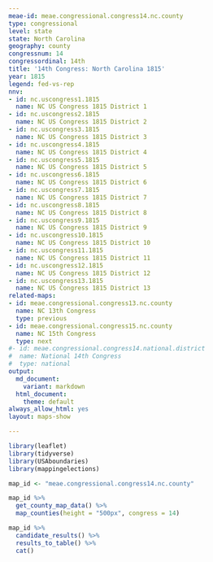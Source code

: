 ```yaml
---
meae-id: meae.congressional.congress14.nc.county
type: congressional
level: state
state: North Carolina
geography: county
congressnum: 14
congressordinal: 14th
title: '14th Congress: North Carolina 1815'
year: 1815
legend: fed-vs-rep
nnv:
- id: nc.uscongress1.1815
  name: NC US Congress 1815 District 1
- id: nc.uscongress2.1815
  name: NC US Congress 1815 District 2
- id: nc.uscongress3.1815
  name: NC US Congress 1815 District 3
- id: nc.uscongress4.1815
  name: NC US Congress 1815 District 4
- id: nc.uscongress5.1815
  name: NC US Congress 1815 District 5
- id: nc.uscongress6.1815
  name: NC US Congress 1815 District 6
- id: nc.uscongress7.1815
  name: NC US Congress 1815 District 7
- id: nc.uscongress8.1815
  name: NC US Congress 1815 District 8
- id: nc.uscongress9.1815
  name: NC US Congress 1815 District 9
- id: nc.uscongress10.1815
  name: NC US Congress 1815 District 10
- id: nc.uscongress11.1815
  name: NC US Congress 1815 District 11
- id: nc.uscongress12.1815
  name: NC US Congress 1815 District 12
- id: nc.uscongress13.1815
  name: NC US Congress 1815 District 13
related-maps:
- id: meae.congressional.congress13.nc.county
  name: NC 13th Congress
  type: previous
- id: meae.congressional.congress15.nc.county
  name: NC 15th Congress
  type: next
#- id: meae.congressional.congress14.national.district
#  name: National 14th Congress
#  type: national
output:
  md_document:
    variant: markdown
  html_document:
    theme: default
always_allow_html: yes
layout: maps-show

---
```


```r
library(leaflet)
library(tidyverse)
library(USAboundaries)
library(mappingelections)

map_id <- "meae.congressional.congress14.nc.county"
```

<div class="map">

```r
map_id %>%
  get_county_map_data() %>%
  map_counties(height = "500px", congress = 14)
```

</div>

<div class="results-table">

```r
map_id %>%
  candidate_results() %>%
  results_to_table() %>%
  cat()
```

</div>

